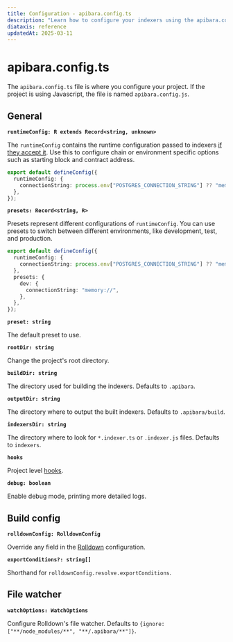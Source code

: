 ```yaml
---
title: Configuration - apibara.config.ts
description: "Learn how to configure your indexers using the apibara.config.ts file."
diataxis: reference
updatedAt: 2025-03-11
---
```


# apibara.config.ts

The `apibara.config.ts` file is where you configure your project. If the project is using Javascript, the file is named `apibara.config.js`.

## General

**`runtimeConfig: R extends Record<string, unknown>`**

The `runtimeConfig` contains the runtime configuration passed to indexers [if they accept it](/docs/getting-started/indexers#with-runtime-config).
Use this to configure chain or environment specific options such as starting block and contract address.

```ts [apibara.config.ts]
export default defineConfig({
  runtimeConfig: {
    connectionString: process.env["POSTGRES_CONNECTION_STRING"] ?? "memory://",
  },
});
```

**`presets: Record<string, R>`**

Presets represent different configurations of `runtimeConfig`. You can use presets to switch between different environments, like development, test, and production.

```ts [apibara.config.ts]
export default defineConfig({
  runtimeConfig: {
    connectionString: process.env["POSTGRES_CONNECTION_STRING"] ?? "memory://",
  },
  presets: {
    dev: {
      connectionString: "memory://",
    },
  },
});
```

**`preset: string`**

The default preset to use.

**`rootDir: string`**

Change the project's root directory.

**`buildDir: string`**

The directory used for building the indexers. Defaults to `.apibara`.

**`outputDir: string`**

The directory where to output the built indexers. Defaults to `.apibara/build`.

**`indexersDir: string`**

The directory where to look for `*.indexer.ts` or `.indexer.js` files. Defaults to `indexers`.

**`hooks`**

Project level [hooks](/docs/getting-started/plugins).

**`debug: boolean`**

Enable debug mode, printing more detailed logs.

## Build config

**`rolldownConfig: RolldownConfig`**

Override any field in the [Rolldown](https://rolldown.rs/) configuration.

**`exportConditions?: string[]`**

Shorthand for `rolldownConfig.resolve.exportConditions`.

## File watcher

**`watchOptions: WatchOptions`**

Configure Rolldown's file watcher. Defaults to `{ignore: ["**/node_modules/**", "**/.apibara/**"]}`.
